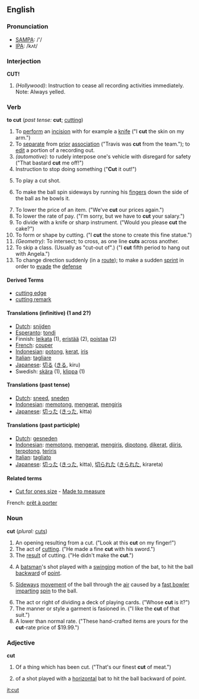 ==English==
===Pronunciation===
*[[w:SAMPA|SAMPA]]: /'/
*[[w:IPA|IPA]]: /kʌt/

===Interjection===
'''CUT!'''
#''(Hollywood)'': Instruction to cease all recording activities immediately.  Note: Always yelled.

===Verb===
'''to cut''' (''past tense:'' '''cut'''; [[cutting]])

# To [[perform]] an [[incision]] with for example a [[knife]] ("I '''cut''' the skin on my arm.")
# To [[separate]] from [[prior]] [[association]] ("Travis was '''cut''' from the team."); to [[edit]] a portion of a recording out.
#''(automotive):'' to rudely interpose one's vehicle with disregard for safety ("That bastard '''cut''' me off!")
# Instruction to stop doing something ("'''Cut''' it out!")
# {{Cricket}} To play a cut shot.
# {{cricket}} To make the ball spin sideways by running his [[finger]]s down the side of the ball as he bowls it.
# To lower the price of an item.  ("We've '''cut''' our prices again.")
# To lower the rate of pay.  ("I'm sorry, but we have to '''cut''' your salary.")
# To divide with a knife or sharp instrument.  ("Would you please '''cut''' the cake?")
# To form or shape by cutting.  ("I '''cut''' the stone to create this fine statue.")
#''(Geometry)'': To intersect; to cross, as one line '''cuts''' across another.
# To skip a class. (Usually as "cut-out of".)  ("I '''cut''' fifth period to hang out with Angela.")
# To change direction suddenly (in a [[route]]); to make a sudden [[sprint]] in order to [[evade]] the [[defense]]

====Derived Terms====
*[[cutting edge]]
*[[cutting remark]]

====Translations (infinitive) (1 and 2?)====
*[[Dutch]]: [[snijden]]
*[[Esperanto]]: [[tondi]]
*Finnish: [[leikata]] (1), [[eristää]] (2), [[poistaa]] (2)
*[[French]]: [[couper]]
*[[Indonesian]]: [[potong]], [[kerat]], [[iris]]
*[[Italian]]: [[tagliare]]
*[[Japanese]]: [[切る]] ([[きる]], kiru)
*Swedish: [[skära]] (1), [[klippa]] (1)

====Translations (past tense)====
*[[Dutch]]: [[sneed]], [[sneden]]
*[[Indonesian]]: [[potong|memotong]], [[kerat|mengerat]], [[iris|mengiris]]
*[[Japanese]]: [[切った]] ([[きった]], kitta)

====Translations (past participle)====
*[[Dutch]]: [[gesneden]]
*[[Indonesian]]: [[potong|memotong]], [[kerat|mengerat]], [[iris|mengiris]], [[potong|dipotong]], [[kerat|dikerat]], [[iris|diiris]], [[potong|terpotong]], [[iris|teriris]]
*[[Italian]]: [[tagliato]]
*[[Japanese]]: [[切った]] ([[きった]], kitta), [[切られた]] ([[きられた]], kirareta)

====Related terms====
*[[Cut for ones size]] - [[Made to measure]]

French: [[prêt à porter]]

===Noun===
'''cut''' (''plural:'' [[cuts]])
# An opening resulting from a cut.  ("Look at this '''cut''' on my finger!")
# The act of [[cutting]].  ("He made a fine '''cut''' with his sword.")
# The [[result]] of cutting.  ("He didn't make the '''cut'''.")
# {{Cricket}} A [[batsman]]'s shot played with a [[swing]]ing motion of the bat, to hit the ball [[backward]] of [[point]].
# {{Cricket}} [[Sideways]] [[movement]] of the ball through the [[air]] caused by a [[fast bowler]] [[impart]]ing [[spin]] to the ball.
# The act or right of dividing a deck of playing cards.  ("Whose '''cut''' is it?")
# The manner or style a garment is fasioned in.  ("I like the '''cut''' of that suit.")
# A lower than normal rate.  ("These hand-crafted items are yours for the '''cut'''-rate price of $19.99.")

===Adjective===
'''cut'''
# Of a thing which has been cut.  ("That's our finest '''cut''' of meat.")
# {{Cricket}} of a shot played with a [[horizontal]] bat to hit the ball backward of point.

[[it:cut]]